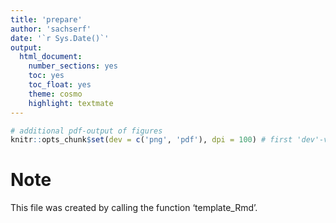 ```yaml
---
title: 'prepare'
author: 'sachserf'
date: '`r Sys.Date()`'
output: 
  html_document: 
    number_sections: yes
    toc: yes
    toc_float: yes
    theme: cosmo
    highlight: textmate
---
```


```r
# additional pdf-output of figures
knitr::opts_chunk$set(dev = c('png', 'pdf'), dpi = 100) # first 'dev'-value should be suitable for output format specifies in YAML metadata (e.g.: html_document and word_document: png or jpeg, pdf_document: pdf)  
```

# Note
This file was created by calling the function 'template_Rmd'.

